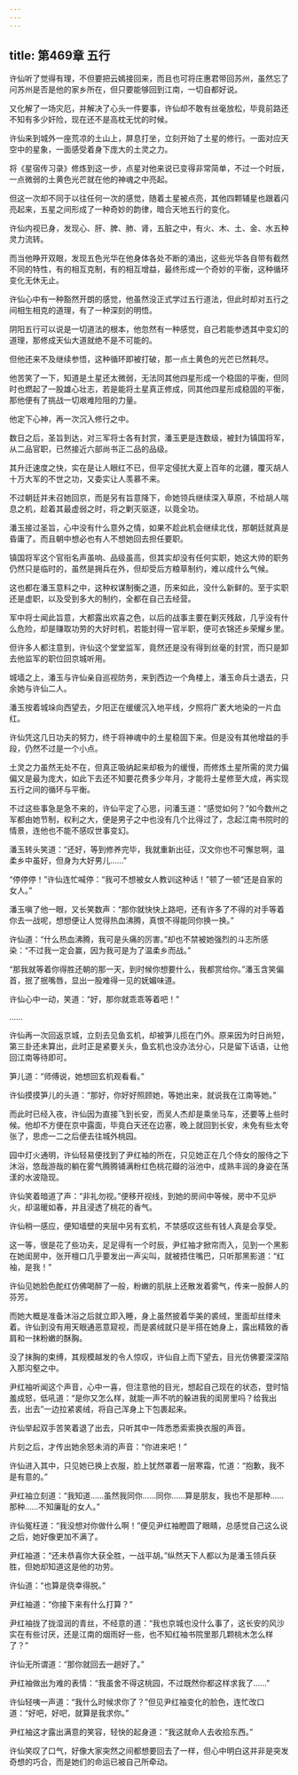 ```yaml
---
---
---
```

title: 第469章 五行
---





许仙听了觉得有理，不但要把云嫣接回来，而且也可将庄惠君带回苏州，虽然忘了问苏州是否是他的家乡所在，但只要能够回到江南，一切自都好说。

又化解了一场灾厄，并解决了心头一件要事，许仙却不敢有丝毫放松，毕竟前路还不知有多少奸险，现在还不是高枕无忧的时候。

许仙来到城外一座荒凉的土山上，屏息打坐，立刻开始了土星的修行。一面对应天空中的星象，一面感受着身下庞大的土灵之力。

将《星宿传习录》修炼到这一步，点星对他来说已变得非常简单，不过一个时辰，一点微弱的土黄色光芒就在他的神魂之中亮起。

但这一次却不同于以往任何一次的感觉，随着土星被点亮，其他四颗辅星也跟着闪亮起来，五星之间形成了一种奇妙的韵律，暗合天地五行的变化。

许仙内视已身，发现心、肝、脾、肺、肾，五脏之中，有火、木、土、金、水五种灵力流转。

而当他睁开双眼，发现五色光华在他身体各处不断的涌出，这些光华各自带有截然不同的特性，有的相互克制，有的相互增益，最终形成一个奇妙的平衡，这种循环变化无休无止。

许仙心中有一种豁然开朗的感觉，他虽然没正式学过五行道法，但此时却对五行之间相生相克的道理，有了一种深刻的明悟。

阴阳五行可以说是一切道法的根本，他忽然有一种感觉，自己若能参透其中变幻的道理，那修成天仙大道就绝不是不可能的。

但他还来不及继续参悟，这种循环即被打破，那一点土黄色的光芒已然耗尽。

他苦笑了一下，知道是土星还太微弱，无法同其他四星形成一个稳固的平衡，但同时也燃起了一股雄心壮志，若是能将土星真正修成，同其他四星形成稳固的平衡，那他便有了挑战一切艰难险阻的力量。

他定下心神，再一次沉入修行之中。

数日之后，圣旨到达，对三军将士各有封赏，潘玉更是连数级，被封为镇国将军，从二品官职，已然接近六部尚书正二品的品级。

其升迁速度之快，实在是让人眼红不已，但平定侵扰大夏上百年的北疆，覆灭胡人十万大军的不世之功，又委实让人羡慕不来。

不过朝廷并未召她回京，而是另有旨意降下，命她领兵继续深入草原，不给胡人喘息之机，趁着其最虚弱之时，将之剿灭驱逐，以竟全功。

潘玉接过圣旨，心中没有什么意外之情，如果不趁此机会继续北伐，那朝廷就真是昏庸了。而且朝中想必也有人不想她回去担任要职。

镇国将军这个官衔名声虽响、品级虽高，但其实却没有任何实职，她这大帅的职务仍然只是临时的，虽然是拥兵在外，但却受后方粮草制约，难以成什么气候。

这也都在潘玉意料之中，这种权谋制衡之道，历来如此，没什么新鲜的。至于实职还是虚职，以及受到多大的制约，全都在自己去经营。

军中将士闻此旨意，大都露出欢喜之色，以后的战事主要在剿灭残敌，几乎没有什么危险，却是赚取功劳的大好时机，若能封得一官半职，便可衣锦还乡荣耀乡里。

但许多人都注意到，许仙这个堂堂监军，竟然还是没有得到丝毫的封赏，而只是卸去他监军的职位回京城听用。

城墙之上，潘玉与许仙亲自巡视防务，来到西边一个角楼上，潘玉命兵士退去，只余她与许仙二人。

潘玉按着城垛向西望去，夕阳正在缓缓沉入地平线，夕照将广袤大地染的一片血红。

许仙凭这几日功夫的努力，终于将神魂中的土星稳固下来。但是没有其他增益的手段，仍然不过是一个小点。

土灵之力虽然无处不在，但真正吸纳起来却极为的缓慢，而修炼土星所需的灵力偏偏又是最为庞大，如此下去还不知要花费多少年月，才能将土星修至大成，再实现五行之间的循环与平衡。

不过这些事急是急不来的，许仙平定了心思，问潘玉道：“感觉如何？”如今数州之军都由她节制，权利之大，便是男子之中也没有几个比得过了，念起江南书院时的情景，连他也不能不感叹世事变幻。

潘玉转头笑道：“还好，等到修养完毕，我就重新出征，汉文你也不可懈怠啊，温柔乡中虽好，但身为大好男儿……”

“停停停！”许仙连忙喊停：“我可不想被女人教训这种话！”顿了一顿“还是自家的女人。”

潘玉嗔了他一眼，又长笑数声：“那你就快快上路吧，还有许多了不得的对手等着你去一战呢，想想便让人觉得热血沸腾，真恨不得能同你换一换。”

许仙道：“什么热血沸腾，我可是头痛的厉害。”却也不禁被她强烈的斗志所感染：“不过我一定会赢，因为我可是为了温柔乡而战。”

“那我就等着你得胜还朝的那一天，到时候你想要什么，我都赏给你。”潘玉含笑偏首，抿了抿嘴唇，显出一股难得一见的妩媚味道。

许仙心中一动，笑道：“好，那你就乖乖等着吧！”

……

许仙再一次回返京城，立刻去见鱼玄机，却被笋儿揽在门外。原来因为时日尚短，第三卦还未算出，此时正是紧要关头，鱼玄机也没办法分心，只是留下话语，让他回江南等待即可。

笋儿道：“师傅说，她想回玄机观看看。”

许仙摸摸笋儿的头道：“那好，你好好照顾她，等她出来，就说我在江南等她。”

而此时已经入夜，许仙因为直接飞到长安，而吴人杰却是乘坐马车，还要等上些时候。他却不方便在京中露面，毕竟白天还在边塞，晚上就回到长安，未免有些太夸张了，思虑一二之后便去往城外桃园。

园中灯火通明，许仙轻易便找到了尹红袖的所在，只见她正在几个侍女的服侍之下沐浴，悠哉游哉的躺在雾气腾腾铺满粉红色桃花瓣的浴池中，成熟丰润的身姿在荡漾的水波隐现。

许仙笑着暗道了声：“非礼勿视。”便移开视线，到她的房间中等候，房中不见炉火，却温暖如春，并且浸透了桃花的香气。

许仙稍一感应，便知墙壁的夹层中另有玄机，不禁感叹这些有钱人真是会享受。

这一等，很是花了些功夫，足足得有一个时辰，尹红袖才掀帘而入，见到一个黑影在她闺房中，张开檀口几乎要发出一声尖叫，就被捂住嘴巴，只听那黑影道：“红袖，是我！”

许仙见她脸色酡红仿佛喝醉了一般，粉嫩的肌肤上还散发着雾气，传来一股醉人的芬芳。

而她大概是准备沐浴之后就立即入睡，身上虽然披着华美的裘绒，里面却丝缕未着。许仙到没有用天眼通恶意窥视，而是裘绒就只是半搭在她身上，露出精致的香肩和一抹粉嫩的酥胸。

没了抹胸的束缚，其规模越发的令人惊叹，许仙自上而下望去，目光仿佛要深深陷入那沟壑之中。

尹红袖听闻这个声音，心中一喜，但注意他的目光，想起自己现在的状态，登时恼羞成怒，低吼道：“是你又怎么样，就能一声不吭的躲进我的闺房里吗？给我出去，出去”一边拉紧裘绒，将自己浑身上下包裹起来。

许仙举起双手苦笑着退了出去，只听其中一阵悉悉索索换衣服的声音。

片刻之后，才传出她余怒未消的声音：“你进来吧！”

许仙进入其中，只见她已换上衣服，脸上犹然罩着一层寒霜，忙道：“抱歉，我不是有意的。”

尹红袖立刻道：“我知道……虽然我同你……同你……算是朋友，我也不是那种……那种……不知廉耻的女人。”

许仙冤枉道：“我没想对你做什么啊！”便见尹红袖瞪圆了眼睛，总感觉自己这么说之后，她好像更加不满了。

尹红袖道：“还未恭喜你大获全胜，一战平胡。”纵然天下人都以为是潘玉领兵获胜，但她却知道这是他的功劳。

许仙道：“也算是侥幸得脱。”

尹红袖道：“你接下来有什么打算？”

尹红袖拢了拢湿润的青丝，不经意的道：“我也京城也没什么事了，这长安的风沙实在有些讨厌，还是江南的烟雨好一些，也不知红袖书院里那几颗桃木怎么样了？”

许仙无所谓道：“那你就回去一趟好了。”

尹红袖做出为难的表情：“我虽舍不得这桃园，不过既然你都这样求我了……”

许仙轻咦一声道：“我什么时候求你了？”但见尹红袖变化的脸色，连忙改口道：“好吧，好吧，就算是我求你。”

尹红袖这才露出满意的笑容，轻快的起身道：“我这就命人去收拾东西。”

许仙笑叹了口气，好像大家突然之间都想要回去了一样，但心中明白这并非是突发奇想的巧合，而是她们的命运已被自己所牵动。